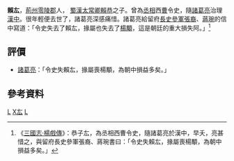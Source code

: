 '''賴厷'''{{BD|？||3世紀？||catIdx=L}}，[[荊州|荊州]][[零陵郡|零陵郡]]人，
[[蜀漢|蜀漢]][[太常卿|太常卿]][[賴恭|賴恭]]之子。曾為[[丞相|丞相]]西[[曹|曹]]令史，隨[[諸葛亮|諸葛亮]]治理[[漢中|漢中]]。很年輕便去世了，諸葛亮深感痛惜。諸葛亮給留府[[長史|長史]][[參軍|參軍]][[張裔|張裔]]、[[蔣琬|蔣琬]]的信中寫道：「令史失去了賴厷，掾屬也失去了[[楊顒|楊顒]]，這是朝廷的重大損失阿。」<ref>《[[:s:三國志/卷45|三國志·楊戲傳]]》：恭子厷，為丞相西曹令史，隨諸葛亮於漢中，早夭，亮甚惜之，與留府長史參軍張裔、蔣琬書曰：「令史失賴厷，掾屬喪楊顒，為朝中損益多矣。」</ref>

==評價==
*[[諸葛亮|諸葛亮]]：「令史失賴厷，掾屬喪楊顒，為朝中損益多矣。」

==參考資料==
{{Reflist}}
{{三國人物小作品}}
[[Category:三國人|L]]
[[Category:賴姓|X厷]]
[[Category:零陵人|L]]